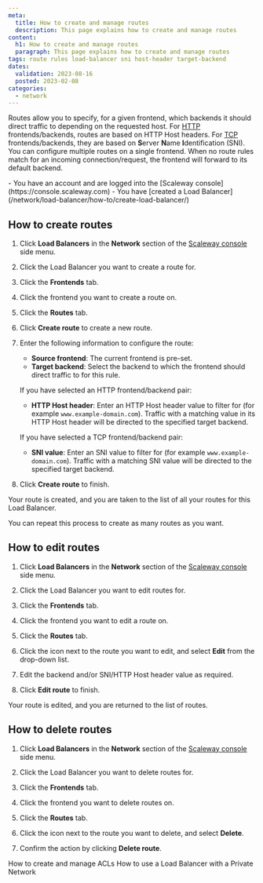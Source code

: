 ```yaml
---
meta:
  title: How to create and manage routes
  description: This page explains how to create and manage routes
content:
  h1: How to create and manage routes
  paragraph: This page explains how to create and manage routes
tags: route rules load-balancer sni host-header target-backend
dates:
  validation: 2023-08-16
  posted: 2023-02-08
categories:
  - network
---
```


Routes allow you to specify, for a given frontend, which backends it should direct traffic to depending on the requested host. For [HTTP](/network/load-balancer/concepts/#protocol) frontends/backends, routes are based on HTTP Host headers. For [TCP](/network/load-balancer/concepts/#protocol) frontends/backends, they are based on **S**erver **N**ame **I**dentification (SNI). You can configure multiple routes on a single frontend. When no route rules match for an incoming connection/request, the frontend will forward to its default backend.

<Macro id="iam-requirements" />

<Message type="requirement">
  - You have an account and are logged into the [Scaleway console](https://console.scaleway.com)
  - You have [created a Load Balancer](/network/load-balancer/how-to/create-load-balancer/)
</Message>

## How to create routes

1. Click **Load Balancers** in the **Network** section of the [Scaleway console](https://console.scaleway.com) side menu. 

2. Click the Load Balancer you want to create a route for.

3. Click the **Frontends** tab.

4. Click the frontend you want to create a route on.

5. Click the **Routes** tab.

6. Click <Icon name="plus" /> **Create route** to create a new route.

7. Enter the following information to configure the route:
    - **Source frontend**: The current frontend is pre-set.
    - **Target backend**: Select the backend to which the frontend should direct traffic to for this rule.

    If you have selected an HTTP frontend/backend pair:

    - **HTTP Host header**: Enter an HTTP Host header value to filter for (for example `www.example-domain.com`). Traffic with a matching value in its HTTP Host header will be directed to the specified target backend.

    If you have selected a TCP frontend/backend pair:

    - **SNI value**: Enter an SNI value to filter for (for example `www.example-domain.com`). Traffic with a matching SNI value will be directed to the specified target backend.

8. Click **Create route** to finish.

  Your route is created, and you are taken to the list of all your routes for this Load Balancer.

  You can repeat this process to create as many routes as you want.

## How to edit routes

1. Click **Load Balancers** in the **Network** section of the [Scaleway console](https://console.scaleway.com) side menu. 

2. Click the Load Balancer you want to edit routes for.

3. Click the **Frontends** tab.

4. Click the frontend you want to edit a route on.

5. Click the **Routes** tab.

6. Click the <Icon name="more" /> icon next to the route you want to edit, and select **Edit** from the drop-down list.

7. Edit the backend and/or SNI/HTTP Host header value as required.

8. Click **Edit route** to finish. 

  Your route is edited, and you are returned to the list of routes.

## How to delete routes

1. Click **Load Balancers** in the **Network** section of the [Scaleway console](https://console.scaleway.com) side menu. 

2. Click the Load Balancer you want to delete routes for.

3. Click the **Frontends** tab.

4. Click the frontend you want to delete routes on.

5. Click the **Routes** tab.

6. Click the <Icon name="more" /> icon next to the route you want to delete, and select **Delete**.

7. Confirm the action by clicking **Delete route**.

<Navigation title="See Also">
  <PreviousButton to="/network/load-balancer/how-to/create-manage-acls/">How to create and manage ACLs</PreviousButton>
  <NextButton to="/network/load-balancer/how-to/use-with-private-network/">How to use a Load Balancer with a Private Network</NextButton>
</Navigation>